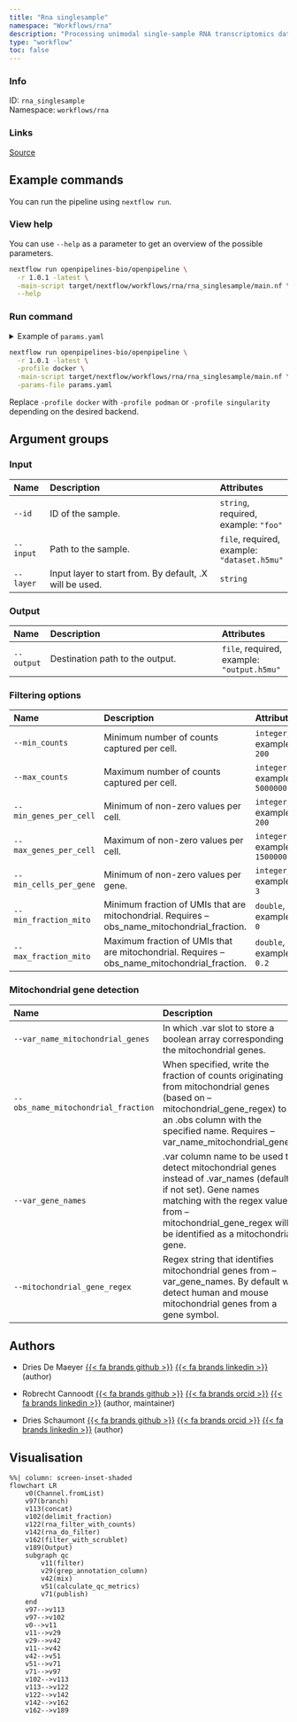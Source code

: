 ```yaml
---
title: "Rna singlesample"
namespace: "Workflows/rna"
description: "Processing unimodal single-sample RNA transcriptomics data."
type: "workflow"
toc: false
---
```


::: {.column-margin}

### Info

ID: `rna_singlesample`  
Namespace: `workflows/rna`

### Links
[Source](https://github.com/openpipelines-bio/openpipeline/blob/1.0.1/src/workflows/rna/rna_singlesample/config.vsh.yaml){.btn-action .btn-sm .btn-info .btn role="button"}

:::



## Example commands

You can run the pipeline using `nextflow run`.

### View help

You can use `--help` as a parameter to get an overview of the possible parameters.

```bash
nextflow run openpipelines-bio/openpipeline \
  -r 1.0.1 -latest \
  -main-script target/nextflow/workflows/rna/rna_singlesample/main.nf \
  --help
```

### Run command

<details>
<summary>Example of `params.yaml`</summary>
```yaml
# Input
id: # please fill in - example: "foo"
input: # please fill in - example: "dataset.h5mu"
# layer: "foo"

# Output
# output: "$id.$key.output.h5mu"

# Filtering options
# min_counts: 200
# max_counts: 5000000
# min_genes_per_cell: 200
# max_genes_per_cell: 1500000
# min_cells_per_gene: 3
# min_fraction_mito: 0
# max_fraction_mito: 0.2

# Mitochondrial gene detection
# var_name_mitochondrial_genes: "foo"
# obs_name_mitochondrial_fraction: "foo"
# var_gene_names: "gene_symbol"
mitochondrial_gene_regex: "^[mM][tT]-"

# Nextflow input-output arguments
publish_dir: # please fill in - example: "output/"
# param_list: "my_params.yaml"
```
</details>

```bash
nextflow run openpipelines-bio/openpipeline \
  -r 1.0.1 -latest \
  -profile docker \
  -main-script target/nextflow/workflows/rna/rna_singlesample/main.nf \
  -params-file params.yaml
```

:::{.callout-note}
Replace `-profile docker` with `-profile podman` or `-profile singularity` depending on the desired backend.
:::

## Argument groups

### Input

|Name      |Description                                             |Attributes                                  |
|:----------|:--------------------------------------------------|:--------------------|
|`--id`    |ID of the sample.                                       |`string`, required, example: `"foo"`        |
|`--input` |Path to the sample.                                     |`file`, required, example: `"dataset.h5mu"` |
|`--layer` |Input layer to start from. By default, .X will be used. |`string`                                    |


### Output

|Name       |Description                     |Attributes                                 |
|:----------|:--------------------------------------------------|:--------------------|
|`--output` |Destination path to the output. |`file`, required, example: `"output.h5mu"` |


### Filtering options

|Name                   |Description                                                                                  |Attributes                    |
|:----------|:--------------------------------------------------|:--------------------|
|`--min_counts`         |Minimum number of counts captured per cell.                                                  |`integer`, example: `200`     |
|`--max_counts`         |Maximum number of counts captured per cell.                                                  |`integer`, example: `5000000` |
|`--min_genes_per_cell` |Minimum of non-zero values per cell.                                                         |`integer`, example: `200`     |
|`--max_genes_per_cell` |Maximum of non-zero values per cell.                                                         |`integer`, example: `1500000` |
|`--min_cells_per_gene` |Minimum of non-zero values per gene.                                                         |`integer`, example: `3`       |
|`--min_fraction_mito`  |Minimum fraction of UMIs that are mitochondrial. Requires --obs_name_mitochondrial_fraction. |`double`, example: `0`        |
|`--max_fraction_mito`  |Maximum fraction of UMIs that are mitochondrial. Requires --obs_name_mitochondrial_fraction. |`double`, example: `0.2`      |


### Mitochondrial gene detection

|Name                                |Description                                                                                                                                                                                                                |Attributes                         |
|:----------|:--------------------------------------------------|:--------------------|
|`--var_name_mitochondrial_genes`    |In which .var slot to store a boolean array corresponding the mitochondrial genes.                                                                                                                                         |`string`                           |
|`--obs_name_mitochondrial_fraction` |When specified, write the fraction of counts originating from mitochondrial genes  (based on --mitochondrial_gene_regex) to an .obs column with the specified name. Requires --var_name_mitochondrial_genes.               |`string`                           |
|`--var_gene_names`                  |.var column name to be used to detect mitochondrial genes instead of .var_names (default if not set). Gene names matching with the regex value from --mitochondrial_gene_regex will be identified as a mitochondrial gene. |`string`, example: `"gene_symbol"` |
|`--mitochondrial_gene_regex`        |Regex string that identifies mitochondrial genes from --var_gene_names. By default will detect human and mouse mitochondrial genes from a gene symbol.                                                                     |`string`, default: `"^[mM][tT]-"`  |

## Authors


  * Dries De Maeyer [{{< fa brands github >}}](https://github.com/ddemaeyer) [{{< fa brands linkedin >}}](https://linkedin.com/in/dries-de-maeyer-b46a814) (author)

  * Robrecht Cannoodt [{{< fa brands github >}}](https://github.com/rcannood) [{{< fa brands orcid >}}](https://orcid.org/0000-0003-3641-729X) [{{< fa brands linkedin >}}](https://linkedin.com/in/robrechtcannoodt) (author, maintainer)

  * Dries Schaumont [{{< fa brands github >}}](https://github.com/DriesSchaumont) [{{< fa brands orcid >}}](https://orcid.org/0000-0002-4389-0440) [{{< fa brands linkedin >}}](https://linkedin.com/in/dries-schaumont) (author)

## Visualisation

```mermaid
%%| column: screen-inset-shaded
flowchart LR
    v0(Channel.fromList)
    v97(branch)
    v113(concat)
    v102(delimit_fraction)
    v122(rna_filter_with_counts)
    v142(rna_do_filter)
    v162(filter_with_scrublet)
    v189(Output)
    subgraph qc
        v11(filter)
        v29(grep_annotation_column)
        v42(mix)
        v51(calculate_qc_metrics)
        v71(publish)
    end
    v97-->v113
    v97-->v102
    v0-->v11
    v11-->v29
    v29-->v42
    v11-->v42
    v42-->v51
    v51-->v71
    v71-->v97
    v102-->v113
    v113-->v122
    v122-->v142
    v142-->v162
    v162-->v189

```

